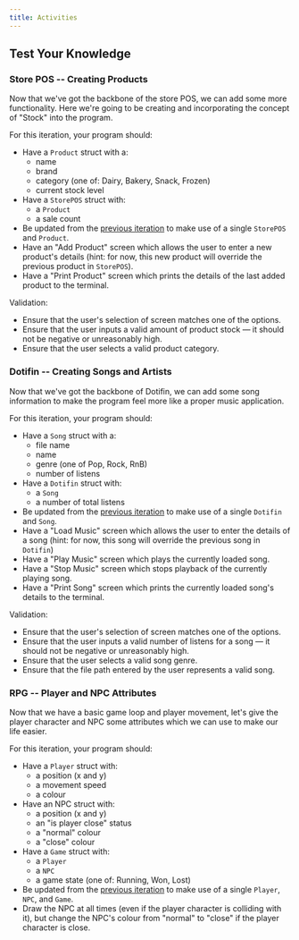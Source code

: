 ```yaml
---
title: Activities
---
```



## Test Your Knowledge

### Store POS -- Creating Products

<div class="not-content">
  <YouTube id="V76uK_JyoEg" params="fs=1&modestbranding=1&rel=0&autoplay=1"/>
</div>

Now that we've got the backbone of the store POS, we can add some more functionality. Here we're going to be creating and incorporating the concept of "Stock" into the program.

For this iteration, your program should:

- Have a `Product` struct with a:
  - name
  - brand
  - category (one of: Dairy, Bakery, Snack, Frozen)
  - current stock level
- Have a `StorePOS` struct with:
  - a `Product`
  - a sale count
- Be updated from the [previous iteration](/book/part-2-organised-code/2-organising-code/3-explore/3-explore#store-pos--input-system) to make use of a single `StorePOS` and `Product`.
- Have an "Add Product" screen which allows the user to enter a new product's details (hint: for now, this new product will override the previous product in `StorePOS`).
- Have a "Print Product" screen which prints the details of the last added product to the terminal.

Validation:

- Ensure that the user's selection of screen matches one of the options.
- Ensure that the user inputs a valid amount of product stock — it should not be negative or unreasonably high.
- Ensure that the user selects a valid product category.

### Dotifin -- Creating Songs and Artists

<div class="not-content">
  <YouTube id="3VjUeRelMTU" params="fs=1&modestbranding=1&rel=0&autoplay=1"/>
</div>

Now that we've got the backbone of Dotifin, we can add some song information to make the program feel more like a proper music application.

For this iteration, your program should:

- Have a `Song` struct with a:
  - file name
  - name
  - genre (one of Pop, Rock, RnB)
  - number of listens
- Have a `Dotifin` struct with:
  - a `Song`
  - a number of total listens
- Be updated from the [previous iteration](/book/part-2-organised-code/2-organising-code/3-explore/3-explore#dotifin--input-system) to make use of a single `Dotifin` and `Song`.
- Have a "Load Music" screen which allows the user to enter the details of a song (hint: for now, this song will override the previous song in `Dotifin`)
- Have a "Play Music" screen which plays the currently loaded song.
- Have a "Stop Music" screen which stops playback of the currently playing song.
- Have a "Print Song" screen which prints the currently loaded song's details to the terminal.

Validation:

- Ensure that the user's selection of screen matches one of the options.
- Ensure that the user inputs a valid number of listens for a song — it should not be negative or unreasonably high.
- Ensure that the user selects a valid song genre.
- Ensure that the file path entered by the user represents a valid song.

### RPG -- Player and NPC Attributes

<div class="not-content">
  <YouTube id="-wrcqskoYlk" params="fs=1&modestbranding=1&rel=0&autoplay=1"/>
</div>

Now that we have a basic game loop and player movement, let's give the player character and NPC some attributes which we can use to make our life easier.

For this iteration, your program should:

- Have a `Player` struct with:
  - a position (x and y)
  - a movement speed
  - a colour
- Have an NPC struct with:
  - a position (x and y)
  - an "is player close" status
  - a "normal" colour
  - a "close" colour
- Have a `Game` struct with:
  - a `Player`
  - a `NPC`
  - a game state (one of: Running, Won, Lost)
- Be updated from the [previous iteration](/book/part-2-organised-code/2-organising-code/3-explore/3-explore#rpg--game-loop-and-collision-tests) to make use of a single `Player`, `NPC`, and `Game`.
- Draw the NPC at all times (even if the player character is colliding with it), but change the NPC's colour from "normal" to "close" if the player character is close.

